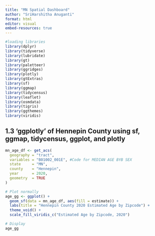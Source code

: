 ```yaml
---
title: "MN Spatial Dashboard"
author: "SriHarshitha Anuganti"
format: html
editor: visual
embed-resources: true
---
```

```r
#loading libraries
library(dplyr)
library(tidyverse)
library(lubridate)
library(gt)
library(paletteer)
library(ggridges)
library(plotly)
library(gtExtras)
library(sf)
library(ggmap)
library(tidycensus)
library(leaflet)
library(osmdata)
library(tigris)
library(ggthemes)
library(viridis)
```

## 1.3 'ggplotly' of Hennepin County using sf, ggmap, tidycensus, ggplot, and plotly
```r
mn_age_df <- get_acs(
  geography = "tract",
  variables = "B01002_001E", #Code for MEDIAN AGE BYB SEX
  state     = "MN",
  county    = "Hennepin",
  year      = 2020,
  geometry  = TRUE
)

# Plot normally
age_gg <- ggplot() + 
  geom_sf(data = mn_age_df, aes(fill = estimate)) + 
  labs(title = "Hennepin County 2020 Estimated Age by Zipcode") + 
  theme_void() + 
  scale_fill_viridis_c("Estimated Age by Zipcode, 2020")
```
```r
# Display
age_gg

```

